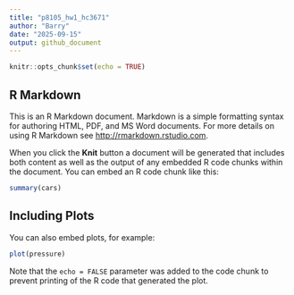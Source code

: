 ```yaml
---
title: "p8105_hw1_hc3671"
author: "Barry"
date: "2025-09-15"
output: github_document
---
```


```r
knitr::opts_chunk$set(echo = TRUE)
```

## R Markdown

This is an R Markdown document. Markdown is a simple formatting syntax for authoring HTML, PDF, and MS Word documents. For more details on using R Markdown see <http://rmarkdown.rstudio.com>.

When you click the **Knit** button a document will be generated that includes both content as well as the output of any embedded R code chunks within the document. You can embed an R code chunk like this:

```r
summary(cars)
```

## Including Plots

You can also embed plots, for example:
  
```r
plot(pressure)
```

Note that the `echo = FALSE` parameter was added to the code chunk to prevent printing of the R code that generated the plot.
